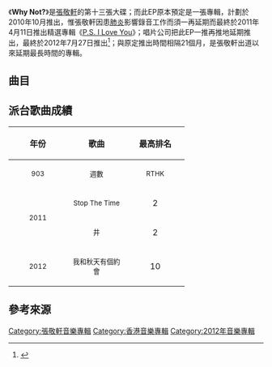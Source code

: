 {{Album infobox | <!-- See Wikipedia:WikiProject_Albums -->
|  Name        = Why Not?
|  Type        = [[EP|EP]]
|  Artist      = [[張敬軒|張敬軒]]
|  Cover       = Why Not.JPG
|  Released    = 2012年7月27日
|  Recorded    = 2010年－2012年
|  Genre       = [[粵語流行音樂|粵語流行音樂]]<br> [[節奏藍調|節奏藍調]]
|  Length      = 30分9秒
|  Label       = [[環球唱片_(香港)|環球唱片]]
|  Number      = 
|  Producer    = 
|  Last album  = [[港樂_×_張敬軒交響音樂會|港樂 × 張敬軒交響音樂會]]<br />（2011年）
|  This album  = '''Why Not?'''<br />（2012年）
|  Next album  = [[Pink_Dahlia|Pink Dahlia]]<br />（2013年）
| Misc = 
}}
《'''Why Not?'''》是[[張敬軒|張敬軒]]的第十三張大碟；而此EP原本預定是一張專輯，計劃於2010年10月推出，惟張敬軒因患[[肺炎|肺炎]]影響錄音工作而須一再延期而最終於2011年4月11日推出精選專輯《[[P.S._I_Love_You|P.S. I Love You]]》；唱片公司把此EP一推再推地延期推出，最終於2012年7月27日推出<ref>{{cite web | language=zh-cn |title=我的「why not」本月二十七日上市 |publisher=張敬軒的[[新浪微博|新浪微博]]個人微博 |date=2012年7月15日|url=http://photo.weibo.com/1689023367/talbum/detail/photo_id/3468045232143830?from=profile&profilephoto=2&wvr=4}}</ref>；與原定推出時間相隔21個月，是張敬軒出道以來延期最長時間的專輯。

==曲目==
{{Tracklist/common
| CD
| showall = yes
| t1 = 我和秋天有個約會 
| m1 = [[張敬軒|張敬軒]]
| l1 = [[杜國威|杜國威]]
| a1 = [[Johnny_Yim|Johnny Yim]]
| p1 = Johnny Yim<br/>張敬軒
| ln1 = 舞台劇《我和秋天有個約會》主題曲
| t2 = 蟬
| m2 = 張敬軒
| l2 = [[鍾志榮|鍾志榮]]
| a2 = Johnny Yim
| p2 = Johnny Yim<br/>張敬軒
| ln2 = 舞台劇《我和秋天有個約會》插曲
| t3 = Stop The Time
| m3 = Johnny Yim<br/>張敬軒
| l3 = [[陳詠謙|陳詠謙]]
| a3 = Johnny Yim
| p3 = Johnny Yim<br/>張敬軒
| ln3 = 
| t4 = 井
| m4 = Johnny Yim<br/>張敬軒
| l4 = [[黃偉文|黃偉文]]
| a4 = Johnny Yim
| p4 = Johnny Yim<br/>張敬軒
| ln4 = 
| t5 = 結果
| m5 = 李宗盛
| l5 = [[潘源良|潘源良]]
| a5 = Johnny Yim
| p5 = Johnny Yim<br/>張敬軒
| ln5 =  [[辛曉琪|辛曉琪]]《領悟》粵語版
| t6 = Stop The Time
| n6 = Orchestra version
| m6 = Johnny Yim<br/>張敬軒
| l6 = 陳詠謙
| a6 = Johnny Yim
| p6 =Johnny Yim<br/>張敬軒
| ln6 = Bonus Tracks
| t7 = 井
| n7 = Piano version
| m7 = Johnny Yim<br/>張敬軒
| l7 = 黃偉文
| a7 = Johnny Yim
| p7 = Johnny Yim<br/>張敬軒
| ln7 = Bonus Tracks
}}
{{tracklist/common
| DVD
| t1 = 我和秋天有個約會
| n1 = MV
| t2 = Stop The Time
| n2 = MV
| t3 = 井
| n3 = MV
}}

== 派台歌曲成績 ==
{| class="wikitable"
!align="center" rowspan="2" | 年份
!align="center" rowspan="2" | 歌曲
!align="center" colspan="8" | 最高排名
|-
!width="100"|<small>903</small> !! width="100"|<small>週數</small> !! width="100"|<small>RTHK</small> !! width="100"|<small>週數</small> !! width="100"|<small>997</small> !! width="100"|<small>週數</small> !! width="100"|<small>TVB</small> !! width="100"|<small>週數</small>
|-
|align="center" rowspan="2"| <small>2011</small> ||align="center"| <small>Stop The Time</small> ||align="center"| 2 ||align="center"| 3 ||align="center"| 3 ||align="center"| 7 ||align="center"| 2 ||align="center"| 11 ||align="center"| × ||align="center"| ×
|-
|align="center"| <small>井</small> ||align="center"| 2 ||align="center"| 7 ||align="center"| '''1''' ||align="center"| 7 ||align="center"| '''1''' ||align="center"| 10 ||align="center"| × ||align="center"| ×
|-
|align="center" rowspan="1"| <small>2012</small> ||align="center"| <small>我和秋天有個約會</small> ||align="center"| 10 ||align="center"| 3 ||align="center"| '''1''' ||align="center"| 8 ||align="center"| 3 ||align="center"| 4 ||align="center"| - ||align="center"| -
|}

== 參考來源 ==
<div class="references-small">
<references></references>
</div>
{{張敬軒}}

[[Category:張敬軒音樂專輯|Category:張敬軒音樂專輯]]
[[Category:香港音樂專輯|Category:香港音樂專輯]]
[[Category:2012年音樂專輯|Category:2012年音樂專輯]]